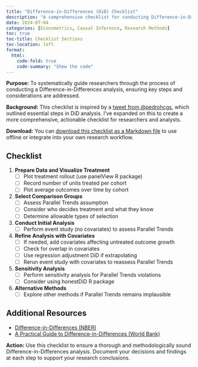```yaml
---
title: "Difference-in-Differences (DiD) Checklist"
description: "A comprehensive checklist for conducting Difference-in-Differences analysis in econometrics and causal inference."
date: 2024-07-04
categories: [Econometrics, Causal Inference, Research Methods]
toc: true
toc-title: Checklist Sections
toc-location: left
format:
  html:
    code-fold: true
    code-summary: "Show the code"
---
```


**Purpose:** To systematically guide researchers through the process of conducting a Difference-in-Differences analysis, ensuring key steps and considerations are addressed.

**Background:** This checklist is inspired by a [tweet from @pedrohcgs](https://x.com/pedrohcgs/status/1798384924409360506), which outlined essential steps in DiD analysis. I've expanded on this to create a more comprehensive, actionable checklist for researchers and analysts.

**Download:** You can [download this checklist as a Markdown file](did_checklist.md) to use offline or integrate into your own research workflow.

## Checklist

1. **Prepare Data and Visualize Treatment**
   - [ ] Plot treatment rollout (use panelView R package)
   - [ ] Record number of units treated per cohort
   - [ ] Plot average outcomes over time by cohort

2. **Select Comparison Groups**
   - [ ] Assess Parallel Trends assumption
   - [ ] Consider who decides treatment and what they know
   - [ ] Determine allowable types of selection

3. **Conduct Initial Analysis**
   - [ ] Perform event study (no covariates) to assess Parallel Trends

4. **Refine Analysis with Covariates**
   - [ ] If needed, add covariates affecting untreated outcome growth
   - [ ] Check for overlap in covariates
   - [ ] Use regression adjustment DiD if extrapolating
   - [ ] Rerun event study with covariates to reassess Parallel Trends

5. **Sensitivity Analysis**
   - [ ] Perform sensitivity analysis for Parallel Trends violations
   - [ ] Consider using honestDiD R package

6. **Alternative Methods**
   - [ ] Explore other methods if Parallel Trends remains implausible

## Additional Resources

- [Difference-in-Differences (NBER)](https://www.nber.org/papers/t0483)
- [A Practical Guide to Difference-in-Differences (World Bank)](https://blogs.worldbank.org/impactevaluations/practicing-difference-differences-10-minute-training-video-and-cheat-sheet)

**Action:** Use this checklist to ensure a thorough and methodologically sound Difference-in-Differences analysis. Document your decisions and findings at each step to support your research conclusions.